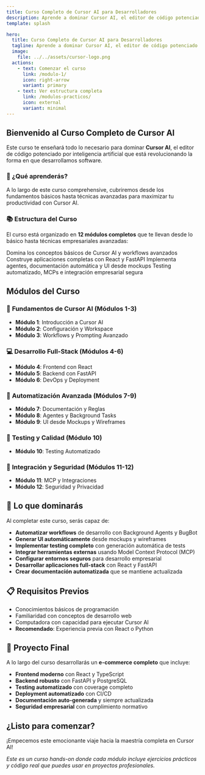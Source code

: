 ```yaml
---
title: Curso Completo de Cursor AI para Desarrolladores
description: Aprende a dominar Cursor AI, el editor de código potenciado por IA que revoluciona el desarrollo de software.
template: splash

hero:
  title: Curso Completo de Cursor AI para Desarrolladores
  tagline: Aprende a dominar Cursor AI, el editor de código potenciado por IA que revoluciona el desarrollo de software
  image:
    file: ../../assets/cursor-logo.png
  actions:
    - text: Comenzar el curso
      link: /modulo-1/
      icon: right-arrow
      variant: primary
    - text: Ver estructura completa
      link: /modulos-practicos/
      icon: external
      variant: minimal
---
```


## Bienvenido al Curso Completo de Cursor AI

Este curso te enseñará todo lo necesario para dominar **Cursor AI**, el editor de código potenciado por inteligencia artificial que está revolucionando la forma en que desarrollamos software.

### 🚀 ¿Qué aprenderás?

A lo largo de este curso comprehensive, cubriremos desde los fundamentos básicos hasta técnicas avanzadas para maximizar tu productividad con Cursor AI.

### 📚 Estructura del Curso

El curso está organizado en **12 módulos completos** que te llevan desde lo básico hasta técnicas empresariales avanzadas:

<CardGrid>
	<Card title="Fundamentos (Módulos 1-3)" icon="rocket">
		Domina los conceptos básicos de Cursor AI y workflows avanzados
	</Card>
	<Card title="Desarrollo Full-Stack (Módulos 4-6)" icon="code">
		Construye aplicaciones completas con React y FastAPI
	</Card>
	<Card title="Automatización Avanzada (Módulos 7-9)" icon="robot">
		Implementa agentes, documentación automática y UI desde mockups
	</Card>
	<Card title="Testing y Seguridad (Módulos 10-12)" icon="shield">
		Testing automatizado, MCPs e integración empresarial segura
	</Card>
</CardGrid>

## Módulos del Curso

### 🚀 **Fundamentos de Cursor AI** (Módulos 1-3)
- **Módulo 1**: Introducción a Cursor AI
- **Módulo 2**: Configuración y Workspace  
- **Módulo 3**: Workflows y Prompting Avanzado

### 💻 **Desarrollo Full-Stack** (Módulos 4-6)
- **Módulo 4**: Frontend con React
- **Módulo 5**: Backend con FastAPI
- **Módulo 6**: DevOps y Deployment

### 🤖 **Automatización Avanzada** (Módulos 7-9)
- **Módulo 7**: Documentación y Reglas
- **Módulo 8**: Agentes y Background Tasks
- **Módulo 9**: UI desde Mockups y Wireframes

### 🔧 **Testing y Calidad** (Módulo 10)
- **Módulo 10**: Testing Automatizado

### 🔐 **Integración y Seguridad** (Módulos 11-12)
- **Módulo 11**: MCP y Integraciones
- **Módulo 12**: Seguridad y Privacidad

## 🎯 Lo que dominarás

Al completar este curso, serás capaz de:

- **Automatizar workflows** de desarrollo con Background Agents y BugBot
- **Generar UI automáticamente** desde mockups y wireframes  
- **Implementar testing completo** con generación automática de tests
- **Integrar herramientas externas** usando Model Context Protocol (MCP)
- **Configurar entornos seguros** para desarrollo empresarial
- **Desarrollar aplicaciones full-stack** con React y FastAPI
- **Crear documentación automatizada** que se mantiene actualizada

## 📋 Requisitos Previos

- Conocimientos básicos de programación
- Familiaridad con conceptos de desarrollo web
- Computadora con capacidad para ejecutar Cursor AI
- **Recomendado**: Experiencia previa con React o Python

## 🚀 Proyecto Final

A lo largo del curso desarrollarás un **e-commerce completo** que incluye:

- **Frontend moderno** con React y TypeScript
- **Backend robusto** con FastAPI y PostgreSQL  
- **Testing automatizado** con coverage completo
- **Deployment automatizado** con CI/CD
- **Documentación auto-generada** y siempre actualizada
- **Seguridad empresarial** con cumplimiento normativo

## ¿Listo para comenzar?

¡Empecemos este emocionante viaje hacia la maestría completa en Cursor AI!

*Este es un curso hands-on donde cada módulo incluye ejercicios prácticos y código real que puedes usar en proyectos profesionales.*